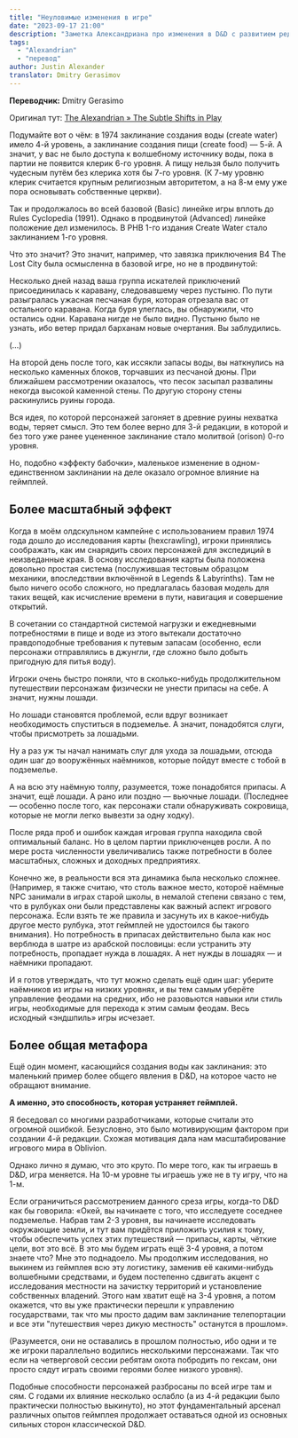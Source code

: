 ```yaml
---
title: "Неуловимые изменения в игре"
date: "2023-09-17 21:00"
description: "Заметка Александриана про изменения в D&D с развитием редакций #alexandrian #dnd5e #odnd #dnd #5e #difficulty #translate"
tags: 
  - "Alexandrian"
  - "перевод"
author: Justin Alexander
translator: Dmitry Gerasimov
---
```


**Переводчик:** Dmitry Gerasimo


Оригинал тут: [The Alexandrian » The Subtle Shifts in Play](https://thealexandrian.net/wordpress/7632/roleplaying-games/the-subtle-shifts-in-play)

Подумайте вот о чём: в 1974 заклинание создания воды (create water) имело 4-й уровень, а заклинание создания пищи (create food) — 5-й. А значит, у вас не было доступа к волшебному источнику воды, пока в партии не появится клерик 6-го уровня. А пищу нельзя было получить чудесным путём без клерика хотя бы 7-го уровня. (К 7-му уровню клерик считается крупным религиозным авторитетом, а на 8-м ему уже пора основывать собственные церкви).

Так и продолжалось во всей базовой (Basic) линейке игры вплоть до Rules Cyclopedia (1991). Однако в продвинутой (Advanced) линейке положение дел изменилось. В PHB 1-го издания Create Water стало заклинанием 1-го уровня.

Что это значит? Это значит, например, что завязка приключения B4 The Lost City была осмысленна в базовой игре, но не в продвинутой:

Несколько дней назад ваша группа искателей приключений присоединилась к каравану, следовавшему через пустыню. По пути разыгралась ужасная песчаная буря, которая отрезала вас от остального каравана. Когда буря улеглась, вы обнаружили, что остались одни. Каравана нигде не было видно. Пустыню было не узнать, ибо ветер придал барханам новые очертания. Вы заблудились.

(…)

На второй день после того, как иссякли запасы воды, вы наткнулись на несколько каменных блоков, торчавших из песчаной дюны. При ближайшем рассмотрении оказалось, что песок засыпал развалины некогда высокой каменной стены. По другую сторону стены раскинулись руины города.

Вся идея, по которой персонажей загоняет в древние руины нехватка воды, теряет смысл. Это тем более верно для 3-й редакции, в которой и без того уже ранее уцененное заклинание стало молитвой (orison) 0-го уровня.

Но, подобно «эффекту бабочки», маленькое изменение в одном-единственном заклинании на деле оказало огромное влияние на геймплей.

## Более масштабный эффект

Когда в моём олдскульном кампейне с использованием правил 1974 года дошло до исследования карты (hexcrawling), игроки принялись соображать, как им снарядить своих персонажей для экспедиций в неизведанные края. В основу исследования карты была положена довольно простая система (послужившая тестовым образцом механики, впоследствии включённой в Legends & Labyrinths). Там не было ничего особо сложного, но предлагалась базовая модель для таких вещей, как исчисление времени в пути, навигация и совершение открытий.

В сочетании со стандартной системой нагрузки и ежедневными потребностями в пище и воде из этого вытекали достаточно правдоподобные требования к путевым запасам (особенно, если персонажи отправлялись в джунгли, где сложно было добыть пригодную для питья воду).

Игроки очень быстро поняли, что в сколько-нибудь продолжительном путешествии персонажам физически не унести припасы на себе. А значит, нужны лошади.

Но лошади становятся проблемой, если вдруг возникает необходимость спуститься в подземелье. А значит, понадобятся слуги, чтобы присмотреть за лошадьми.

Ну а раз уж ты начал нанимать слуг для ухода за лошадьми, отсюда один шаг до вооружённых наёмников, которые пойдут вместе с тобой в подземелье.

А на всю эту наёмную толпу, разумеется, тоже понадобятся припасы. А значит, ещё лошади. А рано или поздно — вьючные лошади. (Последнее — особенно после того, как персонажи стали обнаруживать сокровища, которые не могли легко вывезти за одну ходку).

После ряда проб и ошибок каждая игровая группа находила свой оптимальный баланс. Но в целом партии приключенцев росли. А по мере роста численности увеличивались также потребности в более масштабных, сложных и доходных предприятиях.

Конечно же, в реальности вся эта динамика была несколько сложнее. (Например, я также считаю, что столь важное место, котороё наёмные NPC занимали в играх старой школы, в немалой степени связано с тем, что в рулбуках они были представлены как важный аспект игрового персонажа. Если взять те же правила и засунуть их в какое-нибудь другое место рулбука, этот геймплей не удостоился бы такого внимания). Но потребность в припасах действительно была как нос верблюда в шатре из арабской пословицы: если устранить эту потребность, пропадает нужда в лошадях. А нет нужды в лошадях — и наёмники пропадают.

И я готов утверждать, что тут можно сделать ещё один шаг: уберите наёмников из игры на низких уровнях, и вы тем самым уберёте управление феодами на средних, ибо не разовьются навыки или стиль игры, необходимые для перехода к этим самым феодам. Весь исходный «эндшпиль» игры исчезает.

## Более общая метафора

Ещё один момент, касающийся создания воды как заклинания: это маленький пример более общего явления в D&D, на которое часто не обращают внимание.

**А именно, это способность, которая устраняет геймплей.**

Я беседовал со многими разработчиками, которые считали это огромной ошибкой. Безусловно, это было мотивирующим фактором при создании 4-й редакции. Схожая мотивация дала нам масштабирование игрового мира в Oblivion.

Однако лично я думаю, что это круто. По мере того, как ты играешь в D&D, игра меняется. На 10-м уровне ты играешь уже не в ту игру, что на 1-м.

Если ограничиться рассмотрением данного среза игры, когда-то D&D как бы говорила: «Окей, вы начинаете с того, что исследуете соседнее подземелье. Набрав там 2-3 уровня, вы начинаете исследовать окружающие земли, и тут вам придётся приложить усилия к тому, чтобы обеспечить успех этих путешествий — припасы, карты, чёткие цели, вот это всё. В это мы будем играть ещё 3-4 уровня, а потом знаете что? Мне это поднадоело. Мы продолжим исследования, но выкинем из геймплея всю эту логистику, заменив её какими-нибудь волшебными средствами, и будем постепенно сдвигать акцент с исследования местности на зачистку территорий и установление собственных владений. Этого нам хватит ещё на 3-4 уровня, а потом окажется, что вы уже практически перешли к управлению государствами, так что мы просто дадим вам заклинание телепортации и все эти "путешествия через дикую местность" останутся в прошлом».

(Разумеется, они не оставались в прошлом полностью, ибо одни и те же игроки параллельно водились несколькими персонажами. Так что если на четверговой сессии ребятам охота побродить по гексам, они просто сядут играть своими героями более низкого уровня).

Подобные способности персонажей разбросаны по всей игре там и сям. С годами их влияние несколько ослабло (а из 4-й редакции было практически полностью выкинуто), но этот фундаментальный арсенал различных опытов геймплея продолжает оставаться одной из основных сильных сторон классической D&D.
